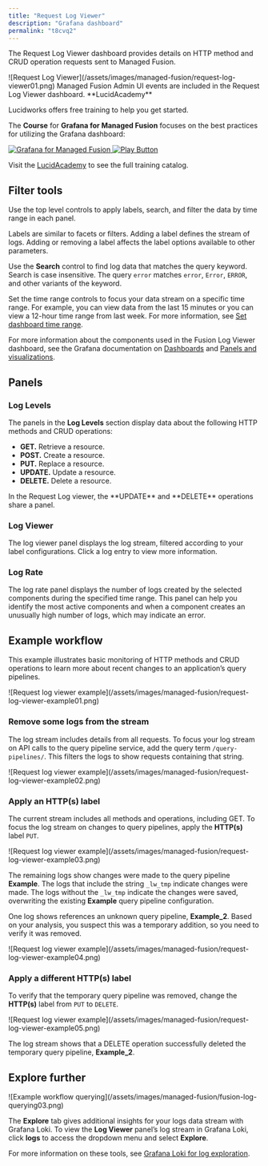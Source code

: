 ```yaml
---
title: "Request Log Viewer"
description: "Grafana dashboard"
permalink: "t8cvq2"
---
```


The Request Log Viewer dashboard provides details on HTTP method and CRUD operation requests sent to Managed Fusion.

<Frame>![Request Log Viewer](/assets/images/managed-fusion/request-log-viewer01.png)</Frame>

<Note>
Managed Fusion Admin UI events are included in the Request Log Viewer dashboard.
</Note>
<Note>
**LucidAcademy**

Lucidworks offers free training to help you get started.

The **Course** for **Grafana for Managed Fusion** focuses on the best practices for utilizing the Grafana dashboard:

<Frame>
  <a href="https://academy.lucidworks.com/grafana-for-managed-fusion" target="_blank">
    <div class="note-image-wrapper">
      <img noZoom src="/assets/images/training-covers/grafana-for-managed-fusion.jpeg" alt="Grafana for Managed Fusion" class="note-image" />
      <img noZoom src="/images/play-btn.svg" alt="Play Button" class="note-image-overlay" />
    </div>
  </a>
</Frame>


Visit the [LucidAcademy](https://academy.lucidworks.com) to see the full training catalog.

</Note>

## Filter tools

Use the top level controls to apply labels, search, and filter the data by time range in each panel.

Labels are similar to facets or filters. Adding a label defines the stream of logs. Adding or removing a label affects the label options available to other parameters.

Use the **Search** control to find log data that matches the query keyword. Search is case insensitive. The query `error` matches `error`, `Error`, `ERROR`, and other variants of the keyword.

Set the time range controls to focus your data stream on a specific time range. For example, you can view data from the last 15 minutes or you can view a 12-hour time range from last week. For more information, see [Set dashboard time range](https://grafana.com/docs/grafana/latest/dashboards/use-dashboards/#set-dashboard-time-range).

For more information about the components used in the Fusion Log Viewer dashboard, see the Grafana documentation on [Dashboards](https://grafana.com/docs/grafana/latest/dashboards/) and [Panels and visualizations](https://grafana.com/docs/grafana/latest/panels-visualizations/).

## Panels

### Log Levels

The panels in the **Log Levels** section display data about the following HTTP methods and CRUD operations:

* **GET.** Retrieve a resource.
* **POST.** Create a resource.
* **PUT.** Replace a resource.
* **UPDATE.** Update a resource.
* **DELETE.** Delete a resource.

<Note>
In the Request Log viewer, the **UPDATE** and **DELETE** operations share a panel.
</Note>

### Log Viewer

The log viewer panel displays the log stream, filtered according to your label configurations. Click a log entry to view more information.

### Log Rate

The log rate panel displays the number of logs created by the selected components during the specified time range. This panel can help you identify the most active components and when a component creates an unusually high number of logs, which may indicate an error.

## Example workflow

This example illustrates basic monitoring of HTTP methods and CRUD operations to learn more about recent changes to an application’s query pipelines.

<Frame>![Request log viewer example](/assets/images/managed-fusion/request-log-viewer-example01.png)</Frame>

### Remove some logs from the stream

The log stream includes details from all requests. To focus your log stream on API calls to the query pipeline service, add the query term `/query-pipelines/`. This filters the logs to show requests containing that string.

<Frame>![Request log viewer example](/assets/images/managed-fusion/request-log-viewer-example02.png)</Frame>

### Apply an HTTP(s) label

The current stream includes all methods and operations, including GET. To focus the log stream on changes to query pipelines, apply the **HTTP(s)** label `PUT`.

<Frame>![Request log viewer example](/assets/images/managed-fusion/request-log-viewer-example03.png)</Frame>

The remaining logs show changes were made to the query pipeline **Example**. The logs that include the string `_lw_tmp` indicate changes were made. The logs without the `_lw_tmp` indicate the changes were saved, overwriting the existing **Example** query pipeline configuration.

One log shows references an unknown query pipeline, **Example_2**. Based on your analysis, you suspect this was a temporary addition, so you need to verify it was removed.

<Frame>![Request log viewer example](/assets/images/managed-fusion/request-log-viewer-example04.png)</Frame>

### Apply a different HTTP(s) label

To verify that the temporary query pipeline was removed, change the **HTTP(s)** label from `PUT` to `DELETE`.

<Frame>![Request log viewer example](/assets/images/managed-fusion/request-log-viewer-example05.png)</Frame>

The log stream shows that a DELETE operation successfully deleted the temporary query pipeline, **Example_2**.

## Explore further

<Frame>![Example workflow querying](/assets/images/managed-fusion/fusion-log-querying03.png)</Frame>

The **Explore** tab gives additional insights for your logs data stream with Grafana Loki. To view the **Log Viewer** panel’s log stream in Grafana Loki, click **logs** to access the dropdown menu and select **Explore**.

For more information on these tools, see [Grafana Loki for log exploration](/managed-fusion/5.9/lxm4ct/grafana-loki-for-log-exploration).